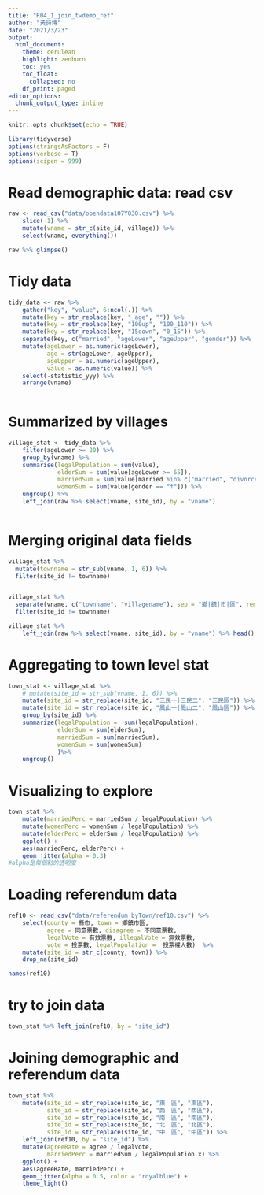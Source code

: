 ```yaml
---
title: "R04_1_join_twdemo_ref"
author: "黃詩博"
date: "2021/3/23"
output:
  html_document:
    theme: cerulean
    highlight: zenburn
    toc: yes
    toc_float:
      collapsed: no
    df_print: paged
editor_options:
  chunk_output_type: inline
---
```


```r
knitr::opts_chunk$set(echo = TRUE)
```

```r
library(tidyverse)
options(stringsAsFactors = F)
options(verbose = T)
options(scipen = 999)
```

# Read demographic data: read csv
```r
raw <- read_csv("data/opendata107Y030.csv") %>% 
    slice(-1) %>%
    mutate(vname = str_c(site_id, village)) %>%
    select(vname, everything()) 

raw %>% glimpse()

```

# Tidy data
```r
tidy_data <- raw %>%
    gather("key", "value", 6:ncol(.)) %>%  
    mutate(key = str_replace(key, "_age", "")) %>%
    mutate(key = str_replace(key, "100up", "100_110")) %>%
    mutate(key = str_replace(key, "15down", "0_15")) %>%
    separate(key, c("married", "ageLower", "ageUpper", "gender")) %>%
    mutate(ageLower = as.numeric(ageLower),
           age = str(ageLower, ageUpper), 
           ageUpper = as.numeric(ageUpper),
           value = as.numeric(value)) %>%
    select(-statistic_yyy) %>%
    arrange(vname)
    
```

# Summarized by villages

```r

village_stat <- tidy_data %>%
    filter(ageLower >= 20) %>%
    group_by(vname) %>%
    summarise(legalPopulation = sum(value),
              elderSum = sum(value[ageLower >= 65]),
              marriedSum = sum(value[married %in% c("married", "divorced", "widowed")]),
              womenSum = sum(value[gender == "f"])) %>%
    ungroup() %>% 
    left_join(raw %>% select(vname, site_id), by = "vname")
    
```


# Merging original data fields

```r
village_stat %>%
  mutate(townname = str_sub(vname, 1, 6)) %>%
  filter(site_id != townname) 


village_stat %>%
  separate(vname, c("townname", "villagename"), sep = "鄉|鎮|市|區", remove = F) %>%
  filter(site_id != townname)

village_stat %>%
    left_join(raw %>% select(vname, site_id), by = "vname") %>% head()
```



# Aggregating to town level stat

```r
town_stat <- village_stat %>%
    # mutate(site_id = str_sub(vname, 1, 6)) %>%
    mutate(site_id = str_replace(site_id, "三民一|三民二", "三民區")) %>%
    mutate(site_id = str_replace(site_id, "鳳山一|鳳山二", "鳳山區")) %>%
    group_by(site_id) %>%
    summarize(legalPopulation =  sum(legalPopulation),
              elderSum = sum(elderSum),
              marriedSum = sum(marriedSum),
              womenSum = sum(womenSum)
              )%>%
    ungroup()
```


# Visualizing to explore
```r
town_stat %>%
    mutate(marriedPerc = marriedSum / legalPopulation) %>%
    mutate(womenPerc = womenSum / legalPopulation) %>%
    mutate(elderPerc = elderSum / legalPopulation) %>% 
    ggplot() +
    aes(marriedPerc, elderPerc) + 
    geom_jitter(alpha = 0.3)
#alpha是每個點的透明度
```




# Loading referendum data

```r
ref10 <- read_csv("data/referendum_byTown/ref10.csv") %>%
    select(county = 縣市, town = 鄉鎮市區,
           agree = 同意票數, disagree = 不同意票數,
           legalVote = 有效票數, illegalVote = 無效票數, 
           vote = 投票數, legalPopulation =  投票權人數)  %>%
    mutate(site_id = str_c(county, town)) %>%
    drop_na(site_id)

names(ref10)
```


# try to join data
```r
town_stat %>% left_join(ref10, by = "site_id")
```


# Joining demographic and referendum data
```r
town_stat %>%
    mutate(site_id = str_replace(site_id, "東　區", "東區"),
           site_id = str_replace(site_id, "西　區", "西區"),
           site_id = str_replace(site_id, "南　區", "南區"),
           site_id = str_replace(site_id, "北　區", "北區"),
           site_id = str_replace(site_id, "中　區", "中區")) %>%
    left_join(ref10, by = "site_id") %>%
    mutate(agreeRate = agree / legalVote,
           marriedPerc = marriedSum / legalPopulation.x) %>%
    ggplot() + 
    aes(agreeRate, marriedPerc) + 
    geom_jitter(alpha = 0.5, color = "royalblue") + 
    theme_light()
```




